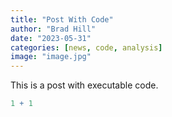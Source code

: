 ```yaml
---
title: "Post With Code"
author: "Brad Hill"
date: "2023-05-31"
categories: [news, code, analysis]
image: "image.jpg"
---
```


This is a post with executable code.

```r
1 + 1
```
